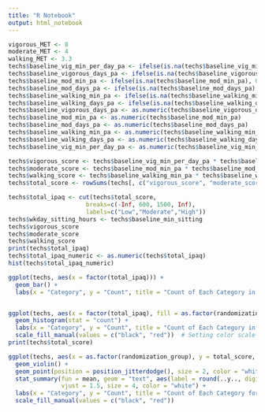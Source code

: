 ```yaml
---
title: "R Notebook"
output: html_notebook
---
```



```r
vigorous_MET <- 8 
moderate_MET <- 4
walking_MET <- 3.3
techs$baseline_vig_min_per_day_pa <- ifelse(is.na(techs$baseline_vig_min_per_day_pa), 0, techs$baseline_vig_min_per_day_pa)
techs$baseline_vigorous_days_pa <- ifelse(is.na(techs$baseline_vigorous_days_pa), 0, techs$baseline_vigorous_days_pa)
techs$baseline_mod_min_pa <- ifelse(is.na(techs$baseline_mod_min_pa), 0, techs$baseline_mod_min_pa)
techs$baseline_mod_days_pa <- ifelse(is.na(techs$baseline_mod_days_pa), 0, techs$baseline_mod_days_pa)
techs$baseline_walking_min_pa <- ifelse(is.na(techs$baseline_walking_min_pa), 0, techs$baseline_walking_min_pa)
techs$baseline_walking_days_pa <- ifelse(is.na(techs$baseline_walking_days_pa), 0, techs$baseline_walking_days_pa)
techs$baseline_vigorous_days_pa <- as.numeric(techs$baseline_vigorous_days_pa)
techs$baseline_mod_min_pa <- as.numeric(techs$baseline_mod_min_pa)
techs$baseline_mod_days_pa <- as.numeric(techs$baseline_mod_days_pa)
techs$baseline_walking_min_pa <- as.numeric(techs$baseline_walking_min_pa)
techs$baseline_walking_days_pa <- as.numeric(techs$baseline_walking_days_pa)
techs$baseline_vig_min_per_day_pa <- as.numeric(techs$baseline_vig_min_per_day_pa)

techs$vigorous_score <- techs$baseline_vig_min_per_day_pa * techs$baseline_vigorous_days_pa * vigorous_MET
techs$moderate_score <- techs$baseline_mod_min_pa * techs$baseline_mod_days_pa * moderate_MET
techs$walking_score <- techs$baseline_walking_min_pa * techs$baseline_walking_days_pa * walking_MET
techs$total_score <- rowSums(techs[, c("vigorous_score", "moderate_score", "walking_score")])

techs$total_ipaq <- cut(techs$total_score, 
                      breaks=c(-Inf, 600, 1500, Inf), 
                      labels=c("Low","Moderate","High"))
techs$wkday_sitting_hours <- techs$baseline_min_sitting
techs$vigorous_score
techs$moderate_score
techs$walking_score
print(techs$total_ipaq)
techs$total_ipaq_numeric <- as.numeric(techs$total_ipaq)
hist(techs$total_ipaq_numeric)

ggplot(techs, aes(x = factor(total_ipaq))) +
  geom_bar() +
  labs(x = "Category", y = "Count", title = "Count of Each Category in total_ipaq")


ggplot(techs, aes(x = factor(total_ipaq), fill = as.factor(randomization_group))) +
  geom_histogram(stat = "count") +
  labs(x = "Category", y = "Count", title = "Count of Each Category in total_ipaq") +
  scale_fill_manual(values = c("black", "red"))  # Setting color scale
print(techs$total_score)

ggplot(techs, aes(x = as.factor(randomization_group), y = total_score, fill = as.factor(randomization_group))) +
  geom_violin() + 
  geom_point(position = position_jitterdodge(), size = 2, color = "white") +
  stat_summary(fun = mean, geom = "text", aes(label = round(..y.., digits = 2)),
               vjust = 1.5, size = 4, color = "white") +
  labs(x = "Category", y = "Count", title = "Count of Each Category for IPAQ") +
  scale_fill_manual(values = c("black", "red"))

```


